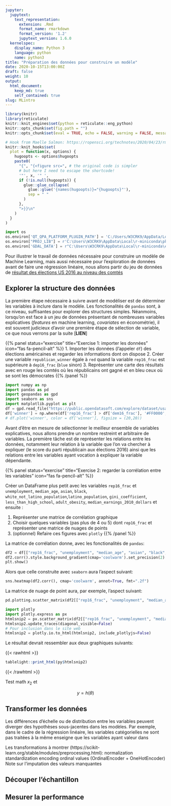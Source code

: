```yaml
---
jupyter:
  jupytext:
    text_representation:
      extension: .Rmd
      format_name: rmarkdown
      format_version: '1.2'
      jupytext_version: 1.6.0
  kernelspec:
    display_name: Python 3
    language: python
    name: python3
title: "Préparation des données pour construire un modèle"
date: 2020-10-15T13:00:00Z
draft: false
weight: 10
output: 
  html_document:
    keep_md: true
    self_contained: true
slug: MLintro
---
```


```r
library(knitr)  
library(reticulate)  
knitr::knit_engines$set(python = reticulate::eng_python)
knitr::opts_chunk$set(fig.path = "")
knitr::opts_chunk$set(eval = TRUE, echo = FALSE, warning = FALSE, message = FALSE)

# Hook from Maelle Salmon: https://ropensci.org/technotes/2020/04/23/rmd-learnings/
knitr::knit_hooks$set(
  plot = function(x, options) {
    hugoopts <- options$hugoopts
    paste0(
      "{", "{<figure src=", # the original code is simpler
      # but here I need to escape the shortcode!
      '"', x, '" ',
      if (!is.null(hugoopts)) {
        glue::glue_collapse(
          glue::glue('{names(hugoopts)}="{hugoopts}"'),
          sep = " "
        )
      },
      ">}}\n"
    )
  }
)

```

```python
import os
os.environ['QT_QPA_PLATFORM_PLUGIN_PATH'] = 'C:/Users/W3CRK9/AppData/Local/r-miniconda/envs/r-reticulate/Library/plugins/platforms'
os.environ["PROJ_LIB"] = r'C:\Users\W3CRK9\AppData\Local\r-miniconda\pkgs\proj4-4.9.3-hfa6e2cd_9\Library\share'
os.environ['GDAL_DATA'] = r"C:\Users\W3CRK9\AppData\Local\r-miniconda\envs\r-reticulate\Library\share\gdal"
```

Pour illustrer le travail de données nécessaire pour construire un modèle de Machine Learning, mais aussi nécessaire pour l'exploration de données avant de faire une régression linéaire, nous allons partir du jeu de données de [résultat des élections US 2016 au niveau des comtés](https://public.opendatasoft.com/explore/dataset/usa-2016-presidential-election-by-county/download/?format=geojson&timezone=Europe/Berlin&lang=fr)

## Explorer la structure des données

La première étape nécessaire à suivre avant de modéliser est de déterminer les variables à inclure dans le modèle. Les fonctionalités de `pandas` sont, à ce niveau, suffisantes pour explorer des structures simples. Néanmoins, lorsqu'on est face à un jeu de données présentant de nombreuses variables explicatives (*features* en machine learning, *covariates* en économétrie), il est souvent judicieux d'avoir une première étape de sélection de variable, ce que nous verrons par la suite [**LIEN**]  

{{% panel status="exercise" title="Exercise 1: importer les données" icon="fas fa-pencil-alt" %}}
1. Importer les données (l'appeler `df`) des élections américaines et regarder les informations dont on dispose
2. Créer une variable `republican_winner` égale à `red`  quand la variable `rep16_frac` est supérieure à `dep16_frac` (`blue` sinon)
3. Représenter une carte des résultats avec en rouge les comtés où les républicains ont gagné et en bleu ceux où se sont
les démocrates
{{% /panel %}}

```python
import numpy as np
import pandas as pd
import geopandas as gpd
import seaborn as sns
import matplotlib.pyplot as plt
df = gpd.read_file("https://public.opendatasoft.com/explore/dataset/usa-2016-presidential-election-by-county/download/?format=geojson&timezone=Europe/Berlin&lang=fr")
df['winner'] = np.where(df['rep16_frac'] > df['dem16_frac'], '#FF0000', '#0000FF') 
# df.plot('winner', color = df['winner'], figsize = (20,20))
```

Avant d'être en mesure de sélectionner le meilleur ensemble de variables explicatives, nous allons prendre un nombre restreint et arbitraire de variables. La première tâche est de représenter les relations entre les données, notamment leur relation à la variable que l'on va chercher à expliquer (le score du parti républicain aux élections 2016) ainsi que les relations entre les variables ayant vocation à expliquer la variable dépendante. 

{{% panel status="exercise" title="Exercise 2: regarder la corrélation entre les variables" icon="fas fa-pencil-alt" %}}

Créer un DataFrame plus petit avec les variables `rep16_frac` et `unemployment`, `median_age`, `asian`, `black`, `white_not_latino_population`,`latino_population`, `gini_coefficient`, `less_than_high_school`, `adult_obesity`, `median_earnings_2010_dollars` et ensuite :

1. Représenter une matrice de corrélation graphique
1. Choisir quelques variables (pas plus de 4 ou 5) dont `rep16_frac` et représenter une matrice de nuages de points
2. (optionnel) Refaire ces figures avec `plotly`
{{% /panel %}}

La matrice de corrélation donne, avec les fonctionalités de `pandas`:

```python
df2 = df[["rep16_frac", "unemployment", "median_age", "asian", "black", "white_not_latino_population","latino_population", "gini_coefficient", "less_than_high_school", "adult_obesity", "median_earnings_2010_dollars"]]
df2.corr().style.background_gradient(cmap='coolwarm').set_precision(2)
plt.show()
```

Alors que celle construite avec `seaborn` aura l'aspect suivant:

```python
sns.heatmap(df2.corr(), cmap='coolwarm', annot=True, fmt=".2f")
```


La matrice de nuage de point aura, par exemple, l'aspect suivant:

```python
pd.plotting.scatter_matrix(df2[["rep16_frac", "unemployment", "median_age", "asian", "black"]], figsize = (15,15))
```

```python
import plotly
import plotly.express as px
htmlsnip2 = px.scatter_matrix(df2[["rep16_frac", "unemployment", "median_age", "asian", "black"]])
htmlsnip2.update_traces(diagonal_visible=False)
# Pour inclusion dans le site web
htmlsnip2 = plotly.io.to_html(htmlsnip2, include_plotlyjs=False)
```


Le résultat devrait ressembler aux deux graphiques suivants:

{{< rawhtml >}}
<script src="https://cdn.plot.ly/plotly-latest.min.js"></script> 
```r
tablelight::print_html(py$htmlsnip2)
```
{{< /rawhtml >}}

Test math $x_2$ et

$$y = h(\theta)$$

## Transformer les données

Les différences d'échelle ou de distribution entre les variables peuvent 
diverger des hypothèses sous-jacentes dans les modèles. Par exemple, dans le cadre
de la régression linéaire, les variables catégorielles ne sont pas traitées à la même
enseigne que les variables ayant valeur dans 

Les transformations à montrer (https://scikit-learn.org/stable/modules/preprocessing.html):
normalization
standardization
encoding ordinal values (OrdinalEncoder + OneHotEncoder)
Note sur l'imputation des valeurs manquantes

## Découper l'échantillon

## Mesurer la performance
